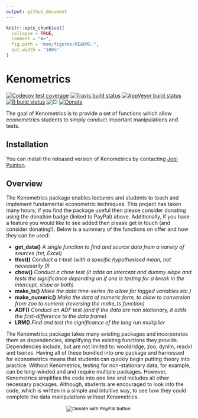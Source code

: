 ```yaml
---
output: github_document
---
```


<!-- README.md is generated from README.Rmd. Please edit that file -->

```r
knitr::opts_chunk$set(
  collapse = TRUE,
  comment = "#>",
  fig.path = "man/figures/README-",
  out.width = "100%"
)
```

# Kenometrics

<!-- badges: start -->
[![Codecov test coverage](https://codecov.io/gh/pointonjoel/Kenometrics/branch/master/graph/badge.svg)](https://codecov.io/gh/pointonjoel/Kenometrics?branch=master)
[![Travis build status](https://travis-ci.com/pointonjoel/Kenometrics.svg?branch=master)](https://travis-ci.com/pointonjoel/Kenometrics)
[![AppVeyor build status](https://ci.appveyor.com/api/projects/status/github/pointonjoel/Kenometrics?branch=master&svg=true)](https://ci.appveyor.com/project/pointonjoel/Kenometrics)
[![R build status](https://github.com/pointonjoel/Kenometrics/workflows/R-CMD-check/badge.svg)](https://github.com/pointonjoel/Kenometrics/actions)
![CI](https://github.com/pointonjoel/Kenometrics/workflows/CI/badge.svg)
[![Donate](https://img.shields.io/badge/Donate-PayPal-green.svg)](https://www.paypal.com/cgi-bin/webscr?cmd=_s-xclick&hosted_button_id=DXBJF8MEJ3GT2&source=url)
<!-- badges: end -->

The goal of Kenometrics is to provide a set of functions which allow econometrics students to simply conduct important manipulations and tests.

## Installation

You can install the released version of Kenometrics by contacting [Joel Pointon](https:/www.joelpointon.com/contact). 

## Overview

The Kenometrics package enables lecturers and students to teach and implement fundamental econometric techniques. This project has taken many hours; if you find the package useful then please consider donating using the donation badge (linked to PayPal) above. Additionally, if you have a feature you would like to see added then please get in touch (and consider donating!). Below is a summary of the functions on offer and how they can be used:
<body>
  <ul>
    <li>
      <b>get\_data()</b> 
      <i>A single function to find and source data from a variety of sources (txt, Excel)</i></li>
    <li>
      <b>ttest()</b> 
      <i>Conduct a t-test (with a specific hypothesised mean, not necessarily 0)</i></li>
    <li>
      <b>chow()</b>
      <i>Conduct a chow test (it adds an intercept and dummy slope and tests the significance depending on if one is testing for a break in the intercept, slope or both)</i></li>
    <li>
      <b>make\_ts()</b>
      <i>Make the data time-series (to allow for lagged variables etc.)</i></li>
    <li>
      <b>make\_numeric()</b>
      <i>Make the data of numeric form, to allow to conversion from zoo to numeric (reversing the make_ts function)</i></li>
    <li>
      <b>ADF()</b>
      <i>Conduct an ADF test (and if the data are non stationary, it adds the first-difference to the data frame)</i></li>
    <li>
      <b>LRM()</b>
      <i>Find and test the significance of the long run multiplier</i></li>
  </ul>
</body>

The Kenometrics package takes many existing packages and incorporates them as dependencies, simplifying the existing functions they provide. Dependencies include, but are not limited to: wooldridge, zoo, dynlm, readxl and tseries. Having all of these bundled into one package and harnessed for econometrics means that students can quickly begin putting theory into practice. Without Kenometrics, testing for non-stationary data, for example, can be long-winded and and require multiple packages. However, Kenometrics simplifies the code into one line and includes all other necessary packages. Although, students are encouraged to look into the code, which is written in a simple and intuitive way, to see how they could complete the data manipulations without Kenometrics.

<center>
<form action="https://www.paypal.com/cgi-bin/webscr" method="post" target="_top">
<input type="hidden" name="cmd" value="_s-xclick" />
<input type="hidden" name="hosted_button_id" value="KRYRDEYU4TDZS" />
<input type="image" src="https://www.paypalobjects.com/en_US/GB/i/btn/btn_donateCC_LG.gif" border="0" name="submit" title="PayPal - The safer, easier way to pay online!" alt="Donate with PayPal button" />
<img alt="" border="0" src="https://www.paypal.com/en_GB/i/scr/pixel.gif" width="1" height="1" />
</form>
</center>
